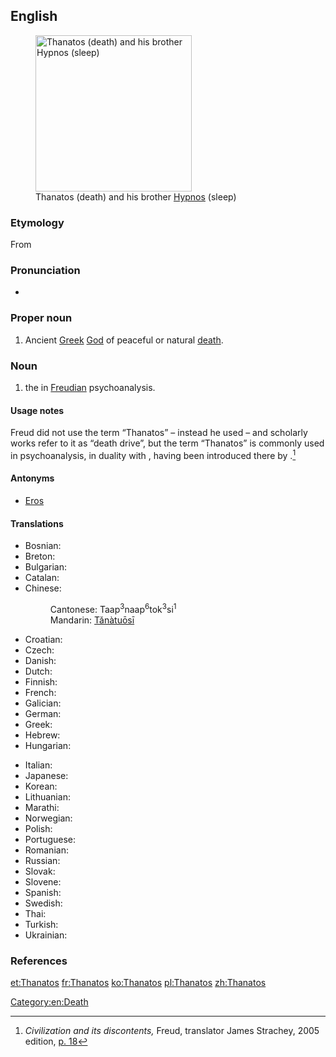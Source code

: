 ==English==
{{wikipedia}}
[[Image:Waterhouse-sleep and his half-brother death-1874.jpg|thumb|250px|right|Thanatos (death) and his brother [[Hypnos]] (sleep)]]

===Etymology===
From {{etyl|grc}} {{term|Θάνατος|lang=grc|tr=Thánatos|sc=polytonic}}

===Pronunciation===
* {{IPA|/ˈθænəˌtos/}}

===Proper noun===
{{en-proper noun}}

# {{Greek god}} Ancient [[Greek]] [[God]] of peaceful or natural [[death]].

===Noun===
{{en-noun|-}}

# {{psychoanalysis}} the {{w|death drive}} in [[Freudian]] psychoanalysis.

====Usage notes====
Freud did not use the term “Thanatos” – instead he used {{term|Todestrieb||death drive|lang=de}} – and scholarly works refer to it as “death drive”, but the term “Thanatos” is commonly used in psychoanalysis, in duality with {{term|Eros}}, having been introduced there by {{w|Paul Federn}}.<ref>''Civilization and its discontents,'' Freud, translator James Strachey, 2005 edition, [http://books.google.com/books?id=AW3z38T3u7YC&pg=PA18&dq=Thanatos p. 18]</ref>

====Antonyms====
* {{sense|death drive}} [[Eros]] {{qualifier|life drive}}

====Translations====
{{trans-top|Thanatos, the god of death}}
* Bosnian: {{t|bs|Tanatos|m}}
* Breton: {{t-|br|Thanatos|m|xs=Breton}}
* Bulgarian: {{t|bg|Танатос|m|tr=Tanatos}}
* Catalan: {{t|ca|Tànatos|m}}
* Chinese: {{t|cmn|塔納托斯|sc=Hani}}
*: Cantonese: Taap<sup>3</sup>naap<sup>6</sup>tok<sup>3</sup>si<sup>1</sup>
*: Mandarin: [[Tǎnàtuōsī]]
* Croatian: {{t|hr|Tanatos|m}}
* Czech: {{t-|cs|Thanatos|m}}
* Danish: {{t-|da|Thanatos}}
* Dutch: {{t-|nl|Thanatos}}
* Finnish: {{t-|fi|Thanatos}}
* French: {{t+|fr|Thanatos|m}}
* Galician: {{t|gl|Tánatos|m|xs=Galician}}
* German: {{t-|de|Thanatos|m}}
* Greek: {{t-|el|Θάνατος|m|tr=Thánatos}}
* Hebrew: {{t|he|תנטוס}}
* Hungarian: {{t-|hu|Thanatosz}}
{{trans-mid}}
* Italian: {{t|it|Tanato|m}}
* Japanese: {{t|ja|タナトス|tr=Tanatosu}}
* Korean: {{t+|ko|타나토스|tr=tanatos|sc=Hang}}
* Lithuanian: {{t|lt|Tanatas|m|xs=Lithuanian}}
* Marathi: {{t|mr|थानाटोस|tr=thānāṭosa|sc=Deva}}
* Norwegian: {{t-|no|Thanatos}}
* Polish: {{t|pl|Tanatos|m}}
* Portuguese: {{t|pt|Tânatos|m}}
* Romanian: {{t-|ro|Thanatos|m}}
* Russian: {{t|ru|Танатос|m|tr=Tanatos}}
* Slovak: {{t|sk|Tanatos|m}}
* Slovene: {{t|sl|Tanatos|m}}
* Spanish: {{t|es|Tánatos|m}}
* Swedish: {{t-|sv|Thanatos}}
* Thai: {{t|th|ทานาทอส}}
* Turkish: {{t-|tr|Thanatos}}
* Ukrainian: {{t|uk|Танатос|m|tr=Tanatos|xs=Ukrainian}}
{{trans-bottom}}

===References===
<references/>

[[Category:en:Death]]

[[et:Thanatos]]
[[fr:Thanatos]]
[[ko:Thanatos]]
[[pl:Thanatos]]
[[zh:Thanatos]]